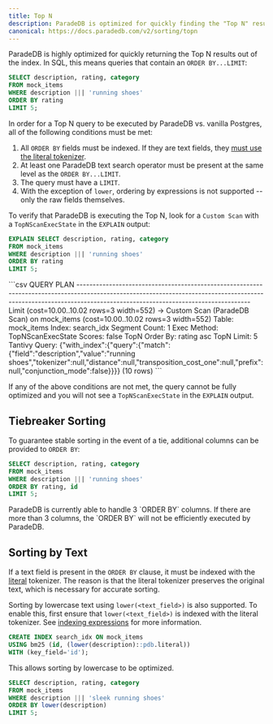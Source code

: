 ```yaml
---
title: Top N
description: ParadeDB is optimized for quickly finding the "Top N" results in a table
canonical: https://docs.paradedb.com/v2/sorting/topn
---
```


ParadeDB is highly optimized for quickly returning the Top N results out of the index. In SQL, this means queries that contain an `ORDER BY...LIMIT`:

```sql
SELECT description, rating, category
FROM mock_items
WHERE description ||| 'running shoes'
ORDER BY rating
LIMIT 5;
```

In order for a Top N query to be executed by ParadeDB vs. vanilla Postgres, all of the following conditions must be met:

1. All `ORDER BY` fields must be indexed. If they are text fields, they [must use the literal tokenizer](#sorting-by-text).
2. At least one ParadeDB text search operator must be present at the same level as the `ORDER BY...LIMIT`.
3. The query must have a `LIMIT`.
4. With the exception of `lower`, ordering by expressions is not supported -- only the raw fields themselves.

To verify that ParadeDB is executing the Top N, look for a `Custom Scan` with a `TopNScanExecState` in the `EXPLAIN` output:

```sql
EXPLAIN SELECT description, rating, category
FROM mock_items
WHERE description ||| 'running shoes'
ORDER BY rating
LIMIT 5;
```

<Accordion title = "Expected Response">
```csv
                                                                                                   QUERY PLAN
-----------------------------------------------------------------------------------------------------------------------------------------------------------------------------------------------------------------
 Limit  (cost=10.00..10.02 rows=3 width=552)
   ->  Custom Scan (ParadeDB Scan) on mock_items  (cost=10.00..10.02 rows=3 width=552)
         Table: mock_items
         Index: search_idx
         Segment Count: 1
         Exec Method: TopNScanExecState
         Scores: false
            TopN Order By: rating asc
            TopN Limit: 5
         Tantivy Query: {"with_index":{"query":{"match":{"field":"description","value":"running shoes","tokenizer":null,"distance":null,"transposition_cost_one":null,"prefix":null,"conjunction_mode":false}}}}
(10 rows)
```
</Accordion>

If any of the above conditions are not met, the query cannot be fully optimized and you will not see a `TopNScanExecState` in the `EXPLAIN` output.

## Tiebreaker Sorting

To guarantee stable sorting in the event of a tie, additional columns can be provided to `ORDER BY`:

```sql
SELECT description, rating, category
FROM mock_items
WHERE description ||| 'running shoes'
ORDER BY rating, id
LIMIT 5;
```

<Note>
  ParadeDB is currently able to handle 3 `ORDER BY` columns. If there are more
  than 3 columns, the `ORDER BY` will not be efficiently executed by ParadeDB.
</Note>

## Sorting by Text

If a text field is present in the `ORDER BY` clause, it must be indexed with the [literal](/v2/tokenizers/available-tokenizers/exact) tokenizer.
The reason is that the literal tokenizer preserves the original text, which is necessary for accurate sorting.

Sorting by lowercase text using `lower(<text_field>)` is also supported. To enable this, first ensure that `lower(<text_field>)` is indexed with the literal tokenizer.
See [indexing expressions](/v2/indexing/indexing-expressions) for more information.

```sql
CREATE INDEX search_idx ON mock_items
USING bm25 (id, (lower(description)::pdb.literal))
WITH (key_field='id');
```

This allows sorting by lowercase to be optimized.

```sql
SELECT description, rating, category
FROM mock_items
WHERE description ||| 'sleek running shoes'
ORDER BY lower(description)
LIMIT 5;
```
